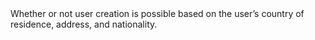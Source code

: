   

<ParamField body="BlockUserCreation" type="boolean">     
Whether or not user creation is possible based on the user’s country of residence, address, and nationality. 
</ParamField>